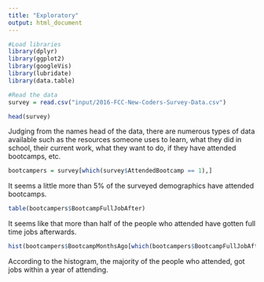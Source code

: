 ```yaml
---
title: "Exploratory"
output: html_document
---
```


```r
#Load libraries
library(dplyr)
library(ggplot2)
library(googleVis)
library(lubridate)
library(data.table)

#Read the data
survey = read.csv("input/2016-FCC-New-Coders-Survey-Data.csv")
```

```r
head(survey)
```

Judging from the names head of the data, there are numerous types of data available such as the resources someone uses to learn, what they did in school, their current work, what they want to do, if they have attended bootcamps, etc.

```r
bootcampers = survey[which(survey$AttendedBootcamp == 1),]
```

It seems a little more than 5% of the surveyed demographics have attended bootcamps.

```r
table(bootcampers$BootcampFullJobAfter)
```
It seems like that more than half of the people who attended have gotten full time jobs afterwards. 

```r
hist(bootcampers$BootcampMonthsAgo[which(bootcampers$BootcampFullJobAfter == 1)])
```
According to the histogram, the majority of the people who attended, got jobs within a year of attending. 